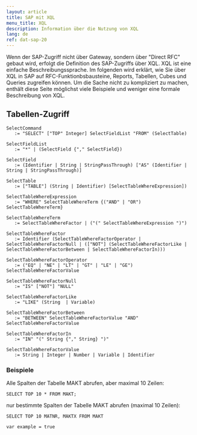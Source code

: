 ```yaml
---
layout: article
title: SAP mit XQL
menu_title: XQL
description: Information über die Nutzung von XQL
lang: de
ref: dat-sap-20
---
```

Wenn der SAP-Zugriff nicht über Gateway, sondern über "Direct RFC" gebaut wird, erfolgt die Definition des SAP-Zugriffs über XQL. XQL ist eine einfache Beschreibungssprache. Im folgenden wird erklärt, wie Sie über XQL in SAP auf RFC-Funktionbsbausteine, Reports, Tabellen, Cubes und Queries zugreifen können. Um die Sache nicht zu kompliziert zu machen, enthält diese Seite möglichst viele Beispiele und weniger eine formale Beschreibung von XQL.

## Tabellen-Zugriff

```
SelectCommand
   := "SELECT" ["TOP" Integer] SelectFieldList "FROM" (SelectTable)

SelectFieldList
   := "*" | (SelectField {"," SelectField})

SelectField
   := (Identifier | String | StringPassThrough) ["AS" (Identifier | String | StringPassThrough)]

SelectTable
   := ["TABLE"] (String | Identifier) [SelectTableWhereExpression]) 

SelectTableWhereExpression
   := "WHERE" SelectTableWhereTerm {("AND" | "OR") SelectTableWhereTerm}
   
SelectTableWhereTerm
   := SelectTableWhereFactor | ("(" SelectTableWhereExpression ")")

SelectTableWhereFactor
   := Identifier (SelectTableWhereFactorOperator | SelectTableWhereFactorNull | (["NOT"] (SelectTableWhereFactorLike | SelectTableWhereFactorBetween | SelectTableWhereFactorIn)))

SelectTableWhereFactorOperator
   := ("EQ" | "NE" | "LT" | "GT" | "LE" | "GE") SelectTableWhereFactorValue
   
SelectTableWhereFactorNull  
   := "IS" ["NOT"] "NULL"

SelectTableWhereFactorLike
   := "LIKE" (String  | Variable)

SelectTableWhereFactorBetween
   := "BETWEEN" SelectTableWhereFactorValue "AND" SelectTableWhereFactorValue

SelectTableWhereFactorIn
   := "IN" "(" String {"," String} ")"

SelectTableWhereFactorValue
   := String | Integer | Number | Variable | Identifier
```

### Beispiele

Alle Spalten der Tabelle MAKT abrufen, aber maximal 10 Zeilen:

```
SELECT TOP 10 * FROM MAKT;
```

nur bestimmte Spalten der Tabelle MAKT abrufen (maximal 10 Zeilen):

```
SELECT TOP 10 MATNR, MAKTX FROM MAKT
```

`var example = true`

